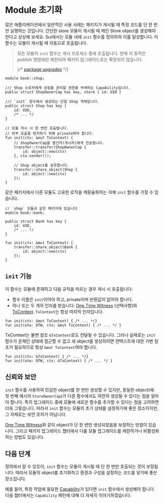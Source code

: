 # Module 초기화

많은 애플리케이션에서 일반적인 사용 사례는 패키지가 게시될 때 특정 코드를 단 한 번만 실행하는 것입니다.
간단한 store 모듈이 게시될 때 메인 Store object를 생성해야 한다고 상상해 보세요.
Sui에서는 모듈 내에 `init` 함수를 정의하여 이를 달성합니다. 이 함수는
모듈이 게시될 때 자동으로 호출됩니다.

> 모든 모듈의 `init` 함수는 게시 프로세스 중에 호출됩니다. 현재 이 동작은
> publish 명령에만 제한되며 패키지 업그레이드로는 확장되지 않습니다.
>
> {/* [package upgrades]() */}

```move
module book::shop;

/// Shop 소유자에게 상점을 관리할 권한을 부여하는 Capability입니다.
public struct ShopOwnerCap has key, store { id: UID }

/// `init` 함수에서 생성되는 단일 Shop 객체입니다.
public struct Shop has key {
    id: UID,
    /* ... */
}

// 모듈 게시 시 한 번만 호출됩니다.
// 외부 호출을 방지하기 위해 private여야 합니다.
fun init(ctx: &mut TxContext) {
    // ShopOwnerCap을 발신자(게시자)에게 전송합니다.
    transfer::transfer(ShopOwnerCap {
        id: object::new(ctx)
    }, ctx.sender());

    // Shop object를 공유합니다.
    transfer::share_object(Shop {
        id: object::new(ctx)
    });
}
```

같은 패키지에서 다른 모듈도 고유한 로직을 캐핑슐화하는 자체 `init` 함수를 가질 수 있습니다.

```move
// `shop` 모듈과 같은 패키지에 있습니다
module book::bank;

public struct Bank has key {
    id: UID,
    /* ... */
}

fun init(ctx: &mut TxContext) {
    transfer::share_object(Bank {
        id: object::new(ctx)
    });
}
```

## `init` 기능

이 함수는 모듈에 존재하고 다음 규칙을 따르는 경우 게시 시 호출됩니다:

- 함수 이름은 `init`이어야 하고, private이며 반환값이 없어야 합니다.
- 하나 또는 두 개의 인자를 받습니다: [One Time Witness](./one-time-witness) (선택사항)와
  [TxContext](./transaction-context). `TxContext`는 항상 마지막 인자입니다.

```move
fun init(ctx: &mut TxContext) { /* ... */}
fun init(otw: OTW, ctx: &mut TxContext) { /* ... */ }
```

TxContext는 불변 참조 `&TxContext`로도 전달될 수 있습니다. 그러나 실제로는
`init` 함수가 온체인 상태에 접근할 수 없고 새 object를 생성하려면
컨텍스트에 대한 가변 참조가 필요하므로 항상 `&mut TxContext`여야 합니다.

```move
fun init(ctx: &TxContext) { /* ... */}
fun init(otw: OTW, ctx: &TxContext) { /* ... */ }
```

## 신뢰와 보안

`init` 함수를 사용하여 민감한 object를 한 번만 생성할 수 있지만, 동일한 object(예: 첫 번째 예시의
`StoreOwnerCap`)가 다른 함수에서도 여전히 생성될 수 있다는 점을 알아야 합니다.
특히 업그레이드 중에 모듈에 새로운 함수를 추가할 수 있다는 점을 고려하면 더욱 그렇습니다.
따라서 `init` 함수는 모듈의 초기 상태를 설정하기에 좋은 장소이지만,
그 자체로는 보안 조치가 아닙니다.

[One Time Witness](./one-time-witness)와 같이 object가 단 한 번만 생성되었음을 보장하는 방법이 있습니다.
그리고 패키지 업그레이드 챕터에서 다룰 모듈 업그레이드를 제한하거나 비활성화하는 방법도 있습니다.

## 다음 단계

정의에서 알 수 있듯이, `init` 함수는 모듈이 게시될 때 단 한 번만 호출되는 것이 보장됩니다.
따라서 모듈의 object를 초기화하고 환경과 구성을 설정하는 코드를 넣기에 좋은 장소입니다.

예를 들어, 특정 작업에 필요한 [Capability](./capability)가 있다면
`init` 함수에서 생성해야 합니다. 다음 챕터에서는 `Capability`
패턴에 대해 더 자세히 이야기하겠습니다.
